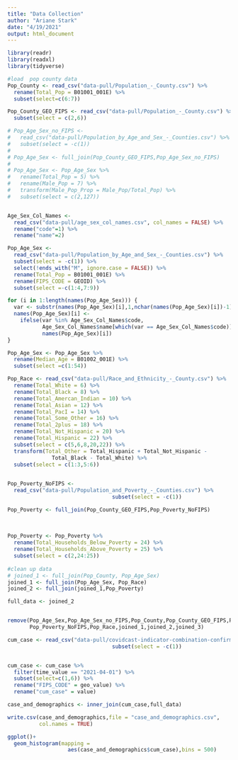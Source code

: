 ```yaml
---
title: "Data Collection"
author: "Ariane Stark"
date: "4/19/2021"
output: html_document
---
```


```r
library(readr)
library(readxl)
library(tidyverse)
```

```r
#load  pop county data
Pop_County <- read_csv("data-pull/Population_-_County.csv") %>% 
  rename(Total_Pop = B01001_001E) %>% 
  subset(select=c(6:7))

Pop_County_GEO_FIPS <- read_csv("data-pull/Population_-_County.csv") %>% 
  subset(select = c(2,6))

# Pop_Age_Sex_no_FIPS <-
#   read_csv("data-pull/Population_by_Age_and_Sex_-_Counties.csv") %>% 
#   subset(select = -c(1))
# 
# Pop_Age_Sex <- full_join(Pop_County_GEO_FIPS,Pop_Age_Sex_no_FIPS)
# 
# Pop_Age_Sex <- Pop_Age_Sex %>% 
#   rename(Total_Pop = 5) %>% 
#   rename(Male_Pop = 7) %>% 
#   transform(Male_Pop_Prop = Male_Pop/Total_Pop) %>% 
#   subset(select = c(2,127))


Age_Sex_Col_Names <-
  read_csv("data-pull/age_sex_col_names.csv", col_names = FALSE) %>% 
  rename("code"=1) %>% 
  rename("name"=2)

Pop_Age_Sex <-
  read_csv("data-pull/Population_by_Age_and_Sex_-_Counties.csv") %>%
  subset(select = -c(1)) %>% 
  select(!ends_with("M", ignore.case = FALSE)) %>% 
  rename(Total_Pop = B01001_001E) %>% 
  rename(FIPS_CODE = GEOID) %>% 
  subset(select =-c(1:4,7:9))

for (i in 1:length(names(Pop_Age_Sex))) {
  var <- substr(names(Pop_Age_Sex)[i],1,nchar(names(Pop_Age_Sex)[i])-1)
  names(Pop_Age_Sex)[i] <- 
    ifelse(var %in% Age_Sex_Col_Names$code,
           Age_Sex_Col_Names$name[which(var == Age_Sex_Col_Names$code)],
           names(Pop_Age_Sex)[i])
}

Pop_Age_Sex <- Pop_Age_Sex %>% 
  rename(Median_Age = B01002_001E) %>% 
  subset(select =c(1:54))

Pop_Race <- read_csv("data-pull/Race_and_Ethnicity_-_County.csv") %>% 
  rename(Total_White = 6) %>% 
  rename(Total_Black = 8) %>% 
  rename(Total_Amercan_Indian = 10) %>% 
  rename(Total_Asian = 12) %>% 
  rename(Total_PacI = 14) %>% 
  rename(Total_Some_Other = 16) %>% 
  rename(Total_2plus = 18) %>% 
  rename(Total_Not_Hispanic = 20) %>% 
  rename(Total_Hispanic = 22) %>% 
  subset(select = c(5,6,8,20,22)) %>% 
  transform(Total_Other = Total_Hispanic + Total_Not_Hispanic -
              Total_Black - Total_White) %>% 
  subset(select = c(1:3,5:6))
 

Pop_Poverty_NoFIPS <-
  read_csv("data-pull/Population_and_Poverty_-_Counties.csv") %>%
                                 subset(select = -c(1))

Pop_Poverty <- full_join(Pop_County_GEO_FIPS,Pop_Poverty_NoFIPS)
  
  
  
Pop_Poverty <- Pop_Poverty %>%
  rename(Total_Households_Below_Poverty = 24) %>%
  rename(Total_Households_Above_Poverty = 25) %>%
  subset(select = c(2,24:25))
 
#clean up data 
# joined_1 <- full_join(Pop_County, Pop_Age_Sex)
joined_1 <- full_join(Pop_Age_Sex, Pop_Race)
joined_2 <- full_join(joined_1,Pop_Poverty)

full_data <- joined_2


remove(Pop_Age_Sex,Pop_Age_Sex_no_FIPS,Pop_County,Pop_County_GEO_FIPS,Pop_Poverty,
       Pop_Poverty_NoFIPS,Pop_Race,joined_1,joined_2,joined_3)
```

```r
cum_case <- read_csv("data-pull/covidcast-indicator-combination-confirmed_cumulative_num-2021-03-21-to-2021-04-18.csv") %>%
                                 subset(select = -c(1))


cum_case <- cum_case %>% 
  filter(time_value == "2021-04-01") %>% 
  subset(select=c(1,6)) %>% 
  rename("FIPS_CODE" = geo_value) %>% 
  rename("cum_case" = value) 
```


```r
case_and_demographics <- inner_join(cum_case,full_data)
```

```r
write.csv(case_and_demographics,file = "case_and_demographics.csv",
          col.names = TRUE)
```

```r
ggplot()+
  geom_histogram(mapping = 
                   aes(case_and_demographics$cum_case),bins = 500)

```

